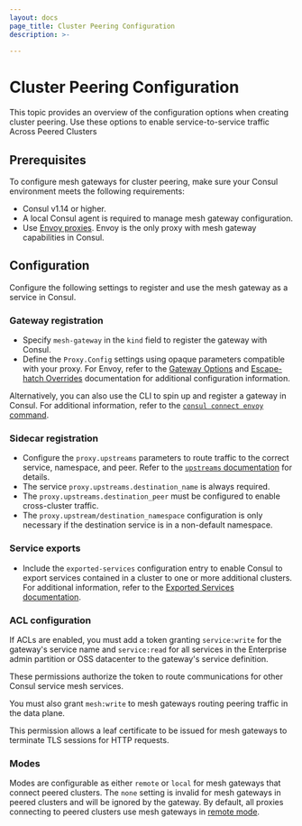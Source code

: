 ```yaml
---
layout: docs
page_title: Cluster Peering Configuration
description: >-
  
---
```


# Cluster Peering Configuration

This topic provides an overview of the configuration options when creating cluster peering. Use these options to enable service-to-service traffic Across Peered Clusters

## Prerequisites

To configure mesh gateways for cluster peering, make sure your Consul environment meets the following requirements:

- Consul v1.14 or higher.
- A local Consul agent is required to manage mesh gateway configuration.
- Use [Envoy proxies](/docs/connect/proxies/envoy). Envoy is the only proxy with mesh gateway capabilities in Consul.

## Configuration

Configure the following settings to register and use the mesh gateway as a service in Consul.

### Gateway registration

- Specify `mesh-gateway` in the `kind` field to register the gateway with Consul.
- Define the `Proxy.Config` settings using opaque parameters compatible with your proxy. For Envoy, refer to the [Gateway Options](/docs/connect/proxies/envoy#gateway-options) and [Escape-hatch Overrides](/docs/connect/proxies/envoy#escape-hatch-overrides) documentation for additional configuration information.

Alternatively, you can also use the CLI to spin up and register a gateway in Consul. For additional information, refer to the [`consul connect envoy` command](/commands/connect/envoy#mesh-gateways).

### Sidecar registration

- Configure the `proxy.upstreams` parameters to route traffic to the correct service, namespace, and peer. Refer to the [`upstreams` documentation](/docs/connect/registration/service-registration#upstream-configuration-reference) for details.
- The service `proxy.upstreams.destination_name` is always required.
- The `proxy.upstreams.destination_peer` must be configured to enable cross-cluster traffic.
- The `proxy.upstream/destination_namespace` configuration is only necessary if the destination service is in a non-default namespace.

### Service exports

- Include the `exported-services` configuration entry to enable Consul to export services contained in a cluster to one or more additional clusters. For additional information, refer to the [Exported Services documentation](/docs/connect/config-entries/exported-services).

### ACL configuration

If ACLs are enabled, you must add a token granting `service:write` for the gateway's service name and `service:read` for all services in the Enterprise admin partition or OSS datacenter to the gateway's service definition.

These permissions authorize the token to route communications for other Consul service mesh services.

You must also grant `mesh:write` to mesh gateways routing peering traffic in the data plane.

This permission allows a leaf certificate to be issued for mesh gateways to terminate TLS sessions for HTTP requests.

### Modes

Modes are configurable as either `remote` or `local` for mesh gateways that connect peered clusters. 
The `none` setting is invalid for mesh gateways in peered clusters and will be ignored by the gateway.
By default, all proxies connecting to peered clusters use mesh gateways in [remote mode](/docs/connect/gateways/mesh-gateway/service-to-service-traffic-wan-datacenters#remote).